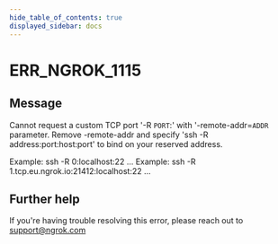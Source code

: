 ```yaml
---
hide_table_of_contents: true
displayed_sidebar: docs
---
```



# ERR_NGROK_1115

## Message

Cannot request a custom TCP port '-R `PORT`:' with '-remote-addr=`ADDR` parameter.
Remove -remote-addr and specify 'ssh -R address:port:host:port' to bind on your reserved address.

Example: ssh -R 0:localhost:22 ...
Example: ssh -R 1.tcp.eu.ngrok.io:21412:localhost:22 ...

<ErrorDetails error="err_ngrok_1115" />

## Further help

If you're having trouble resolving this error, please reach out to [support@ngrok.com](mailto:support@ngrok.com?subject=Help%20with%20ERR_NGROK_1115)
